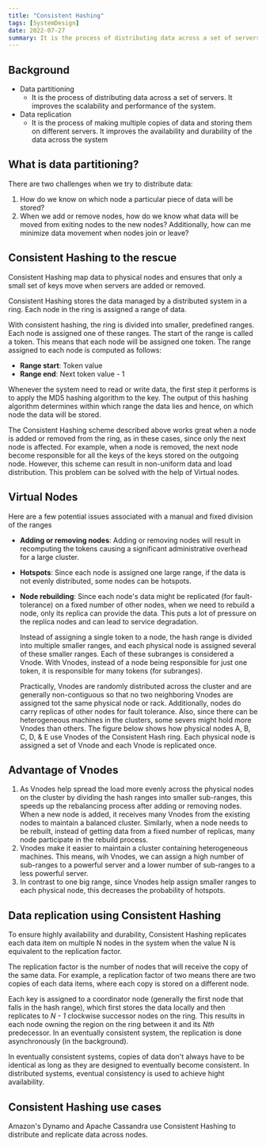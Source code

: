 ```yaml
---
title: "Consistent Hashing"
tags: [SystemDesign]
date: 2022-07-27
summary: It is the process of distributing data across a set of servers.
---
```


## Background

- Data partitioning
  - It is the process of distributing data across a set of servers. It
    improves the scalability and performance of the system.
- Data replication
  - It is the process of making multiple copies of data and storing them on
    different servers. It improves the availability and durability of the data
    across the system

## What is data partitioning?

There are two challenges when we try to distribute data:

1. How do we know on which node a particular piece of data will be stored?
2. When we add or remove nodes, how do we know what data will be moved from
   exiting nodes to the new nodes? Additionally, how can me minimize data
   movement when nodes join or leave?

## Consistent Hashing to the rescue

Consistent Hashing map data to physical nodes and ensures that only a small
set of keys move when servers are added or removed.

Consistent Hashing stores the data managed by a distributed system in a ring.
Each node in the ring is assigned a range of data.

With consistent hashing, the ring is divided into smaller, predefined ranges.
Each node is assigned one of these ranges. The start of the range is called a
token. This means that each node will be assigned one token. The range
assigned to each node is computed as follows:

- **Range start**: Token value
- **Range end**: Next token value - 1

Whenever the system need to read or write data, the first step it performs is
to apply the MD5 hashing algorithm to the key. The output of this hashing
algorithm determines within which range the data lies and hence, on which node
the data will be stored. 

The Consistent Hashing scheme described above works great when a node is added
or removed from the ring, as in these cases, since only the next node is
affected. For example, when a node is removed, the next node become
responsible for all the keys of the keys stored on the outgoing node. However,
this scheme can result in non-uniform data and load distribution. This problem
can be solved with the help of Virtual nodes.

## Virtual Nodes

Here are a few potential issues associated with a manual and fixed division of
the ranges

- **Adding or removing nodes**: Adding or removing nodes will result in
  recomputing the tokens causing a significant administrative overhead for a
  large cluster.
- **Hotspots**: Since each node is assigned one large range, if the data is
  not evenly distributed, some nodes can be hotspots.
- **Node rebuilding**: Since each node's data might be replicated (for
  fault-tolerance) on a fixed number of other nodes, when we need to rebuild a
  node, only its replica can provide the data. This puts a lot of pressure on
  the replica nodes and can lead to service degradation.

  Instead of assigning a single token to a node, the hash range is divided
  into multiple smaller ranges, and each physical node is assigned several of
  these smaller ranges. Each of these subranges is considered a Vnode. With
  Vnodes, instead of a node being responsible for just one token, it is
  responsible for many tokens (for subranges).

  Practically, Vnodes are randomly distributed across the cluster and are
  generally non-contiguous so that no two neighboring Vnodes are assigned tot
  the same physical node or rack. Additionally, nodes do carry replicas of
  other nodes for fault tolerance. Also, since there can be heterogeneous
  machines in the clusters, some severs might hold more Vnodes than others.
  The figure below shows how physical nodes A, B, C, D, & E use Vnodes of the
  Consistent Hash ring. Each physical node is assigned a set of Vnode and each
  Vnode is replicated once.

## Advantage of Vnodes

1. As Vnodes help spread the load more evenly across the physical nodes on the
   cluster by dividing the hash ranges into smaller sub-ranges, this speeds up
   the rebalancing process after adding or removing nodes. When a new node is
   added, it receives many Vnodes from the existing nodes to maintain a
   balanced cluster. Similarly, when a node needs to be rebuilt, instead of
   getting data from a fixed number of replicas, many node participate in the
   rebuild process.
2. Vnodes make it easier to maintain a cluster containing heterogeneous
   machines. This means, wih Vnodes, we can assign a high number of sub-ranges
   to a powerful server and a lower number of sub-ranges to a less powerful
   server.
3. In contrast to one big range, since Vnodes help assign smaller ranges to
   each physical node, this decreases the probability of hotspots.

## Data replication using Consistent Hashing

To ensure highly availability and durability, Consistent Hashing replicates
each data item on multiple N nodes in the system when the value N is
equivalent to the replication factor.

The replication factor is the number of nodes that will receive the copy of
the same data. For example, a replication factor of two means there are two
copies of each data items, where each copy is stored on a different node.

Each key is assigned to a coordinator node (generally the first node that
falls in the hash range), which first stores the data locally and then
replicates to *N - 1* clockwise successor nodes on the ring. This results in
each node owning the region on the ring between it and its *Nth* predecessor.
In an eventually consistent system, the replication is done asynchronously (in
the background).

In eventually consistent systems, copies of data don't always have to be
identical as long as they are designed to eventually become consistent. In
distributed systems, eventual consistency is used to achieve hight
availability.

## Consistent Hashing use cases

Amazon's Dynamo and Apache Cassandra use Consistent Hashing to distribute and
replicate data across nodes.
